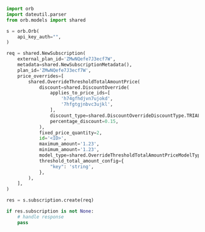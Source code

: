 ```python CreateSubscription.py
import orb
import dateutil.parser
from orb.models import shared

s = orb.Orb(
    api_key_auth="",
)

req = shared.NewSubscription(
    external_plan_id='ZMwNQefe7J3ecf7W',
    metadata=shared.NewSubscriptionMetadata(),
    plan_id='ZMwNQefe7J3ecf7W',
    price_overrides=[
        shared.OverrideThresholdTotalAmountPrice(
            discount=shared.DiscountOverride(
                applies_to_price_ids=[
                    'h74gfhdjvn7ujokd',
                    '7hfgtgjnbvc3ujkl',
                ],
                discount_type=shared.DiscountOverrideDiscountType.TRIAL,
                percentage_discount=0.15,
            ),
            fixed_price_quantity=2,
            id='<ID>',
            maximum_amount='1.23',
            minimum_amount='1.23',
            model_type=shared.OverrideThresholdTotalAmountPriceModelType.THRESHOLD_TOTAL_AMOUNT,
            threshold_total_amount_config={
                "key": 'string',
            },
        ),
    ],
)

res = s.subscription.create(req)

if res.subscription is not None:
    # handle response
    pass
```
